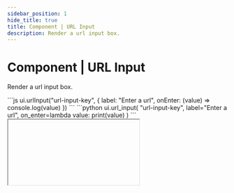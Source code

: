 ```yaml
---
sidebar_position: 1
hide_title: true
title: Component | URL Input
description: Render a url input box.
---
```



# Component | URL Input

Render a url input box.

<Tabs groupId="sdkLanguage">
    <TabItem value="node" label="TypeScript / JavaScript">
    ```js
    ui.urlInput("url-input-key", { 
        label: "Enter a url",
        onEnter: (value) => console.log(value)
    })
    ```
    </TabItem>
    <TabItem value="python" label="Python">
    ```python
    ui.url_input(
        "url-input-key",
        label="Enter a url",
        on_enter=lambda value: print(value)
    )
    ```
    </TabItem>
</Tabs>

<IFrame type="components-input-url" heightPx={150} />

<Tabs groupId="sdkLanguage" className="hide_tabs">
    <TabItem value="node">
    This component is a light wrapper on top of `ui.textInput` with url validation built in.
    </TabItem>
    <TabItem value="python">
    This component is a light wrapper on top of `ui.text_input` with url validation built in.
    </TabItem>
</Tabs>

Learn more about [working with inputs](/guides/forms).

## API reference

### Function signature

<Tabs groupId="sdkLanguage">
    <TabItem value="node" label="TypeScript / JavaScript">
    ```js
    ui.urlInput(
        id: string,
        properties?: Partial<{
            label: string,
            description: string,
            required: boolean,
            initialValue: string | null,
            validate: (value: string | null) => string | void,
            onEnter: (value: string | null) => void,
            style: Style
        }>
    )
    ```
    </TabItem>
    <TabItem value="python" label="Python">
    ```python
    ui.url_input(
        id: str,
        *,
        label: str | None = None,
        description: str | None = None,
        required: bool = True,
        initial_value: str | None = None,
        validate: Callable[[str | None], str | None] | None = None,
        on_enter: Callable[[str | None], None] | None = None,
        style: Style | None = None
    )
    ```
    </TabItem>
</Tabs>

### Parameters

<ParameterTemplate.Id />

<ParameterTemplate.Label
    componentName="url input"
/>

<ParameterTemplate.Description
    componentName="url input box"
/>

<ParameterTemplate.Required
    parameter="required"
    componentName="url input"
    hookName={lang => lang === "js" ? "onEnter" : "on_enter"}
/>

<ParameterTemplate.InitialValue
    componentName="url input"
    type={lang => lang === "js" ? "string | null" : "str | None"}
/>

<ParameterTemplate.ValidateInput
    componentName="url input"
    hookInputArgument={lang => lang === "js" ? "value: string | null" : "str | None"}
/>

<ParameterTemplate.OnEnter
    componentName="url input"
    hookInputArgument={lang => lang === "js" ? "value: string | null" : "str | None"}
/>

<ParameterTemplate.Style />